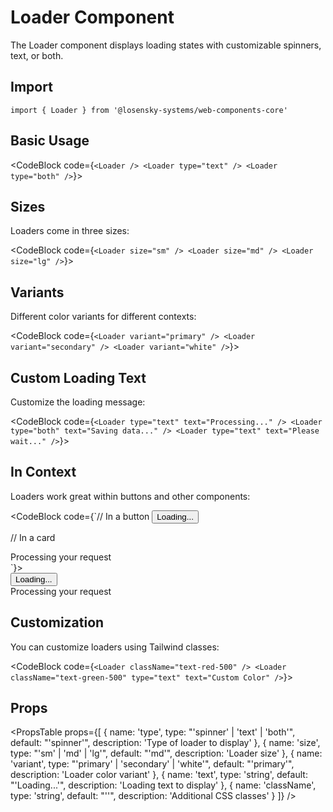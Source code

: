 # Loader Component

The Loader component displays loading states with customizable spinners, text, or both.

## Import

```tsx
import { Loader } from '@losensky-systems/web-components-core'
```

## Basic Usage

<CodeBlock code={`<Loader />
<Loader type="text" />
<Loader type="both" />`}>
  <div className="flex gap-8 mb-8 items-center">
    <Loader />
    <Loader type="text" />
    <Loader type="both" />
  </div>
</CodeBlock>

## Sizes

Loaders come in three sizes:

<CodeBlock code={`<Loader size="sm" />
<Loader size="md" />
<Loader size="lg" />`}>
  <div className="flex gap-8 mb-8 items-center">
    <Loader size="sm" />
    <Loader size="md" />
    <Loader size="lg" />
  </div>
</CodeBlock>

## Variants

Different color variants for different contexts:

<CodeBlock code={`<Loader variant="primary" />
<Loader variant="secondary" />
<Loader variant="white" />`}>
  <div className="flex gap-8 mb-8 items-center">
    <Loader variant="primary" />
    <Loader variant="secondary" />
    <div className="bg-gray-800 p-4 rounded-lg">
      <Loader variant="white" />
    </div>
  </div>
</CodeBlock>

## Custom Loading Text

Customize the loading message:

<CodeBlock code={`<Loader type="text" text="Processing..." />
<Loader type="both" text="Saving data..." />
<Loader type="text" text="Please wait..." />`}>
  <div className="flex gap-8 mb-8 items-center">
    <Loader type="text" text="Processing..." />
    <Loader type="both" text="Saving data..." />
    <Loader type="text" text="Please wait..." />
  </div>
</CodeBlock>

## In Context

Loaders work great within buttons and other components:

<CodeBlock code={`// In a button
<button className="px-4 py-2 bg-blue-600 text-white border-none rounded-md flex items-center gap-2">
  <Loader size="sm" variant="white" type="spinner" />
  Loading...
</button>

// In a card
<div className="p-4 border border-gray-200 rounded-lg flex items-center gap-4">
  <Loader size="md" />
  <span>Processing your request</span>
</div>`}>
  <div className="flex gap-4 mb-8 flex-wrap">
    <button className="px-4 py-2 bg-blue-600 text-white border-none rounded-md flex items-center gap-2">
      <Loader size="sm" variant="white" type="spinner" />
      Loading...
    </button>
    <div className="p-4 border border-gray-200 rounded-lg flex items-center gap-4">
      <Loader size="md" />
      <span>Processing your request</span>
    </div>
  </div>
</CodeBlock>

## Customization

You can customize loaders using Tailwind classes:

<CodeBlock code={`<Loader className="text-red-500" />
<Loader className="text-green-500" type="text" text="Custom Color" />`}>
  <div className="flex gap-8 mb-8 items-center">
    <Loader className="text-red-500" />
    <Loader className="text-green-500" type="text" text="Custom Color" />
  </div>
</CodeBlock>

## Props

<PropsTable props={[
  { name: 'type', type: "'spinner' | 'text' | 'both'", default: "'spinner'", description: 'Type of loader to display' },
  { name: 'size', type: "'sm' | 'md' | 'lg'", default: "'md'", description: 'Loader size' },
  { name: 'variant', type: "'primary' | 'secondary' | 'white'", default: "'primary'", description: 'Loader color variant' },
  { name: 'text', type: 'string', default: "'Loading...'", description: 'Loading text to display' },
  { name: 'className', type: 'string', default: "''", description: 'Additional CSS classes' }
]} />
